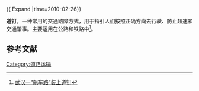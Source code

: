 {{ Expand |time=2010-02-26}}

'''道钉'''，一种常用的交通路障方式，用于指引人们按照正确方向去行驶、防止超速和交通肇事。主要运用在公路和铁路中<ref>[http://www.ctbn.com.cn/News/ShowInfoqk.aspx?ID=751238 武汉一“飙车路”装上道钉]{{dead link|date=2018年4月 |bot=InternetArchiveBot |fix-attempted=yes }}</ref>。

==参考文献==
<references/>

{{小作品|交通}}
{{街道與巷道}}

[[Category:道路运输|Category:道路运输]]